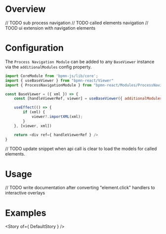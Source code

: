 

<Meta title="Modules/ProcessNavigation/Documentation" />

# Overview

// TODO sub process navigation
// TODO called elements navigation
// TOOD ui extension with navigation elements

# Configuration

The `Process Navigation Module` can be added to any `BaseViewer` instance via the `additionalModules` config property.

```js
import CoreModule from 'bpmn-js/lib/core';
import { useBaseViewer } from "bpmn-react/Viewer"
import { ProcessNavigationModule } from "bpmn-react/Modules/ProcessNavigation"

const BaseViewer = ({ xml }) => {
    const [handleViewerRef, viewer] = useBaseViewer({ additionalModules: [ CoreModule, ProcessNavigationModule ] });

    useEffect(() => {
        if (xml) {
            viewer?.importXML(xml);
        }
    }, [viewer, xml])

    return <div ref={ handleViewerRef } />
}
```

// TODO update snippet when api call is clear to load the models  for called elements.

# Usage

// TODO write documentation after converting "element.click" handlers to interactive overlays

# Examples

<Story of={ DefaultStory } />
